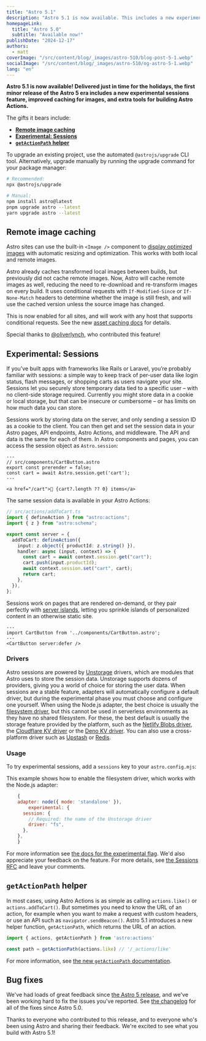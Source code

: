 ```yaml
---
title: "Astro 5.1"
description: "Astro 5.1 is now available. This includes a new experimental sessions feature, improved caching for images, and new tools for building Astro Actions."
homepageLink:
  title: "Astro 5.0"
  subtitle: "Available now!"
publishDate: "2024-12-17"
authors:
  - matt
coverImage: "/src/content/blog/_images/astro-510/blog-post-5-1.webp"
socialImage: "/src/content/blog/_images/astro-510/og-astro-5-1.webp"
lang: "en"
---
```



**Astro 5.1 is now available! Delivered just in time for the holidays, the first minor release of the Astro 5 era includes a new experimental sessions feature, improved caching for images, and extra tools for building Astro Actions.**

The gifts it bears include:

- [**Remote image caching**](#remote-image-caching)
- [**Experimental: Sessions**](#experimental-sessions)
- [**`getActionPath` helper**](#getactionpath-helper)


To upgrade an existing project, use the automated `@astrojs/upgrade` CLI tool. Alternatively, upgrade manually by running the upgrade command for your package manager:

```sh
# Recommended:
npx @astrojs/upgrade

# Manual:
npm install astro@latest
pnpm upgrade astro --latest
yarn upgrade astro --latest
```

## Remote image caching

Astro sites can use the built-in `<Image />` component to [display optimized images](https://docs.astro.build/en/guides/images/#display-optimized-images-with-the-image--component) with automatic resizing and optimization. This works with both local and remote images. 

Astro already caches transformed local images between builds, but previously did not cache remote images. Now, Astro will cache remote images as well, reducing the need to re-download and re-transform images on every build. It uses conditional requests with `If-Modified-Since` or `If-None-Match` headers to determine whether the image is still fresh, and will use the cached version unless the source image has changed. 

This is now enabled for all sites, and will work with any host that supports conditional requests. See the new [asset caching docs](https://docs.astro.build/en/guides/images/#asset-caching) for details. 

Special thanks to [@oliverlynch](https://github.com/oliverlynch), who contributed this feature!

## Experimental: Sessions

If you’ve built apps with frameworks like Rails or Laravel, you’re probably familiar with sessions: a simple way to keep track of per-user data like login status, flash messages, or shopping carts as users navigate your site. Sessions let you securely store temporary data tied to a specific user – with no client-side storage required. Currently you might store data in a cookie or local storage, but that can be insecure or cumbersome – or has limits on how much data you can store. 

Sessions work by storing data on the server, and only sending a session ID as a cookie to the client. You can then get and set the session data in your Astro pages, API endpoints, Astro Actions, and middleware. The API and data is the same for each of them. In Astro components and pages, you can access the session object as `Astro.session`:

```astro 
---
// src/components/CartButton.astro
export const prerender = false;
const cart = await Astro.session.get('cart');
---

<a href="/cart">🛒 {cart?.length ?? 0} items</a>
```
The same session data is available in your Astro Actions:

```ts {9,11}
// src/actions/addToCart.ts
import { defineAction } from "astro:actions";
import { z } from "astro:schema";

export const server = {
  addToCart: defineAction({
    input: z.object({ productId: z.string() }),
    handler: async (input, context) => {
      const cart = await context.session.get("cart");
      cart.push(input.productId);
      await context.session.set("cart", cart);
      return cart;
    },
  }),
};
```

Sessions work on pages that are rendered on-demand, or they pair perfectly with [server islands](https://docs.astro.build/en/concepts/islands/#server-islands), letting you sprinkle islands of personalized content in an otherwise static site.

```astro
---
import CartButton from '../components/CartButton.astro';
---
<CartButton server:defer />
```

### Drivers

Astro sessions are powered by [Unstorage](https://unstorage.unjs.io/) drivers, which are modules that Astro uses to store the session data. Unstorage supports dozens of providers, giving you a world of choice for storing the user data. When sessions are a stable feature, adapters will automatically configure a default driver, but during the experimental phase you must choose and configure one yourself. When using the Node.js adapter, the best choice is usually the [filesystem driver](https://unstorage.unjs.io/drivers/fs), but this cannot be used in serverless environments as they have no shared filesystem. For these, the best default is usually the storage feature provided by the platform, such as the [Netlify Blobs driver](https://unstorage.unjs.io/drivers/netlify), the [Cloudflare KV driver](https://unstorage.unjs.io/drivers/cloudflare) or the [Deno KV driver](https://unstorage.unjs.io/drivers/deno). You can also use a cross-platform driver such as [Upstash](https://unstorage.unjs.io/drivers/upstash) or [Redis](https://unstorage.unjs.io/drivers/redis).

### Usage

To try experimental sessions, add a `sessions` key to your `astro.config.mjs`:

This example shows how to enable the filesystem driver, which works with the Node.js adapter:

```js title="astro.config.mjs" ins={4-8}
	{
    adapter: node({ mode: 'standalone' }),
		experimental: {
      session: {
        // Required: the name of the Unstorage driver
        driver: "fs",
      },
    },
	}
```

For more information see [the docs for the experimental flag](https://docs.astro.build/en/reference/experimental-flags/sessions/). We'd also appreciate your feedback on the feature. For more details, see [the Sessions RFC](https://github.com/withastro/roadmap/pull/1055) and leave your comments.

## `getActionPath` helper

In most cases, using Astro Actions is as simple as calling `actions.like()` or `actions.addToCart()`. But sometimes you need to know the URL of an action, for example when you want to make a request with custom headers, or use an API such as `navigator.sendBeacon()`. Astro 5.1 introduces a new helper function, `getActionPath`, which returns the URL of an action. 

```ts
import { actions, getActionPath } from 'astro:actions'

const path = getActionPath(actions.like) // '/_actions/like'
```

For more information, see [the new `getActionPath` documentation](https://docs.astro.build/en/reference/modules/astro-actions/#getactionpath).

## Bug fixes
We've had loads of great feedback since [the Astro 5 release](https://astro.build/blog/astro-5), and we've been working hard to fix the issues you've reported. See [the changelog](https://github.com/withastro/astro/blob/main/packages/astro/CHANGELOG.md) for all of the fixes since Astro 5.0.

Thanks to everyone who contributed to this release, and to everyone who's been using Astro and sharing their feedback. We're excited to see what you build with Astro 5.1!